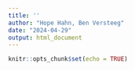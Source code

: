 ```yaml
---
title: ''
author: "Hope Hahn, Ben Versteeg"
date: "2024-04-29"
output: html_document
---
```


```r
knitr::opts_chunk$set(echo = TRUE)
```

